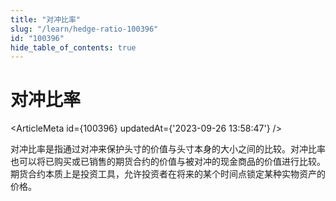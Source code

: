 ```yaml
---
title: "对冲比率"
slug: "/learn/hedge-ratio-100396"
id: "100396"
hide_table_of_contents: true
---
```



# 对冲比率

<ArticleMeta id={100396} updatedAt={'2023-09-26 13:58:47'} />
<div className='border-solid border-b border-t-0 my-4 border-[var(--ifm-color-gray-300)]' />

对冲比率是指通过对冲来保护头寸的价值与头寸本身的大小之间的比较。对冲比率也可以将已购买或已销售的期货合约的价值与被对冲的现金商品的价值进行比较。期货合约本质上是投资工具，允许投资者在将来的某个时间点锁定某种实物资产的价格。
